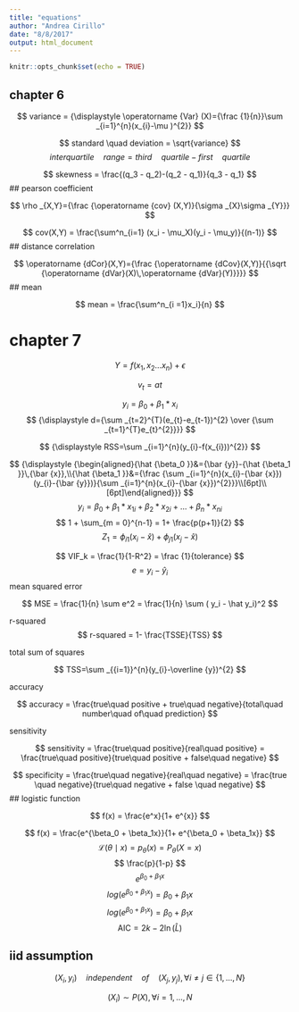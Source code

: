 ```yaml
---
title: "equations"
author: "Andrea Cirillo"
date: "8/8/2017"
output: html_document
---
```


```r
knitr::opts_chunk$set(echo = TRUE)
```

## chapter 6

$$
variance = {\displaystyle \operatorname {Var} (X)={\frac {1}{n}}\sum _{i=1}^{n}(x_{i}-\mu )^{2}}
$$


$$
standard \quad deviation = \sqrt{variance}
$$
$$
interquartile \quad range = third \quad quartile - first \quad quartile
$$


$$
skewness = \frac{(q_3 - q_2)-(q_2 - q_1)}{q_3 - q_1} 
$$
## pearson coefficient

$$
\rho _{X,Y}={\frac {\operatorname {cov} (X,Y)}{\sigma _{X}\sigma _{Y}}}
$$

$$
cov(X,Y) = \frac{\sum^n_{i=1} (x_i - \mu_X)(y_i -  \mu_y)}{(n-1)}
$$
## distance correlation

$$
\operatorname {dCor}(X,Y)={\frac  {\operatorname {dCov}(X,Y)}{{\sqrt  {\operatorname {dVar}(X)\,\operatorname {dVar}(Y)}}}}
$$
## mean

$$
mean = \frac{\sum^n_{i =1}x_i}{n}
$$

# chapter 7

$$
Y = f(x_1, x_2 ... x_n)+ \epsilon
$$

$$
v_t =  at
$$

$$
y_i = \beta_0 + \beta_1*x_i
$$
$$
{\displaystyle d={\sum _{t=2}^{T}(e_{t}-e_{t-1})^{2} \over {\sum _{t=1}^{T}e_{t}^{2}}}}
$$

$$
{\displaystyle RSS=\sum _{i=1}^{n}(y_{i}-f(x_{i}))^{2}}
$$


$$
{\displaystyle {\begin{aligned}{\hat {\beta_0 }}&={\bar {y}}-{\hat {\beta_1 }}\,{\bar {x}},\\{\hat {\beta_1 }}&={\frac {\sum _{i=1}^{n}(x_{i}-{\bar {x}})(y_{i}-{\bar {y}})}{\sum _{i=1}^{n}(x_{i}-{\bar {x}})^{2}}}\\[6pt]\\[6pt]\end{aligned}}}
$$
$$
y_i = \beta_0 + \beta_1*x_{1i} +\beta_2*x_{2i}+...+\beta_n*x_{ni}
$$
$$
1 + \sum_{m = 0}^{n-1} = 1+ \frac{p(p+1)}{2}
$$
$$
Z_{1} = \phi_{i1}(x_i-\hat x) + \phi_{j1}(x_j - \hat x)
$$


$$
VIF_k = \frac{1}{1-R^2} = \frac {1}{tolerance}
$$
$$
e = y_i - \hat y_i
$$
mean squared error

$$
MSE = \frac{1}{n} \sum e^2 = \frac{1}{n} \sum ( y_i - \hat y_i)^2
$$

r-squared
$$
r-squared = 1- \frac{TSSE}{TSS}
$$

total sum of squares

$$
TSS=\sum _{{i=1}}^{n}(y_{i}-\overline {y})^{2}
$$


accuracy

$$
accuracy = \frac{true\quad positive + true\quad negative}{total\quad number\quad of\quad prediction}
$$


sensitivity

$$
sensitivity = \frac{true\quad positive}{real\quad positive} = \frac{true\quad positive}{true\quad positive + false\quad negative}
$$


$$
specificity = \frac{true\quad negative}{real\quad negative} = \frac{true \quad negative}{true\quad negative + false \quad negative}
$$
## logistic function

$$
f(x) = \frac{e^x}{1+ e^{x}}
$$

$$
f(x) = \frac{e^{\beta_0 + \beta_1x}}{1+ e^{\beta_0 + \beta_1x}}
$$
$$
{\displaystyle {\mathcal {L}}(\theta \mid x)=p_{\theta }(x)=P_{\theta }(X=x)}
$$
$$
\frac{p}{1-p}
$$
$$
e^{\beta_0 + \beta_1x}
$$
$$
log(e^{\beta_0 + \beta_1x}) = \beta_0 + \beta_1x 
$$
$$
log(e^{\beta_0 + \beta_1x}) = \beta_0 + \beta_1x 
$$
$$
{\displaystyle \mathrm {AIC} =2k-2\ln({\hat {L}})}
$$

## iid assumption

$$
(X_i,y_i)\quad independent\quad of \quad(X_j,y_j), \forall i \neq j \in \{1,...,N\}
$$

$$
(X_i) \sim P(X), \forall i = 1,...,N
$$

